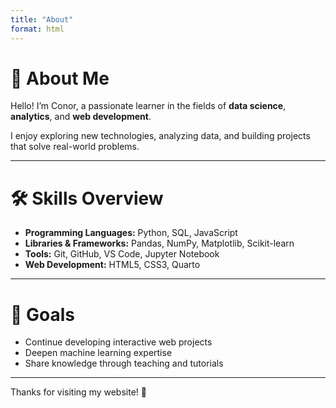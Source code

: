 ```yaml
---
title: "About"
format: html
---
```


# 👤 About Me

Hello! I'm Conor, a passionate learner in the fields of **data science**, **analytics**, and **web development**.

I enjoy exploring new technologies, analyzing data, and building projects that solve real-world problems.

---

# 🛠️ Skills Overview

- **Programming Languages:** Python, SQL, JavaScript
- **Libraries & Frameworks:** Pandas, NumPy, Matplotlib, Scikit-learn
- **Tools:** Git, GitHub, VS Code, Jupyter Notebook
- **Web Development:** HTML5, CSS3, Quarto

---

# 🎯 Goals

- Continue developing interactive web projects
- Deepen machine learning expertise
- Share knowledge through teaching and tutorials

---

Thanks for visiting my website! 🚀
